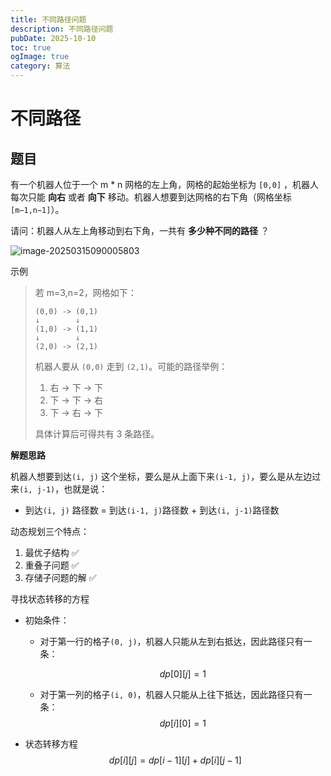 ```yaml
---
title: 不同路径问题
description: 不同路径问题
pubDate: 2025-10-10
toc: true
ogImage: true
category: 算法
---
```


# 不同路径

## 题目

有一个机器人位于一个 m \* n 网格的左上角，网格的起始坐标为 `[0,0]` ，机器人每次只能 **向右** 或者 **向下** 移动。机器人想要到达网格的右下角（网格坐标 `[m−1,n−1]`）。

请问：机器人从左上角移动到右下角，一共有 **多少种不同的路径** ？

![image-20250315090005803](https://xiejie-typora.oss-cn-chengdu.aliyuncs.com/2025-03-15-010005.png)

示例

> 若 m=3,n=2，网格如下：
>
> ```
> (0,0) -> (0,1)
> ↓        ↓
> (1,0) -> (1,1)
> ↓        ↓
> (2,0) -> (2,1)
> ```
>
> 机器人要从 `(0,0)` 走到 `(2,1)`。可能的路径举例：
>
> 1.  右 -> 下 -> 下
> 2.  下 -> 下 -> 右
> 3.  下 -> 右 -> 下
>
> 具体计算后可得共有 3 条路径。

**解题思路**

机器人想要到达`(i, j)` 这个坐标，要么是从上面下来`(i-1, j)`，要么是从左边过来`(i, j-1)`，也就是说：

- 到达`(i, j)` 路径数 = 到达`(i-1, j)`路径数 + 到达`(i, j-1)`路径数

动态规划三个特点：

1. 最优子结构 ✅
2. 重叠子问题 ✅
3. 存储子问题的解 ✅

寻找状态转移的方程

- 初始条件：
  - 对于第一行的格子`(0, j)`，机器人只能从左到右抵达，因此路径只有一条：

    $$
    dp[0][j]=1
    $$

  - 对于第一列的格子`(i, 0)`，机器人只能从上往下抵达，因此路径只有一条：
    $$
    dp[i][0] = 1
    $$

- 状态转移方程
  $$
  dp[i][j] = dp[i-1][j] + dp[i][j-1]
  $$
